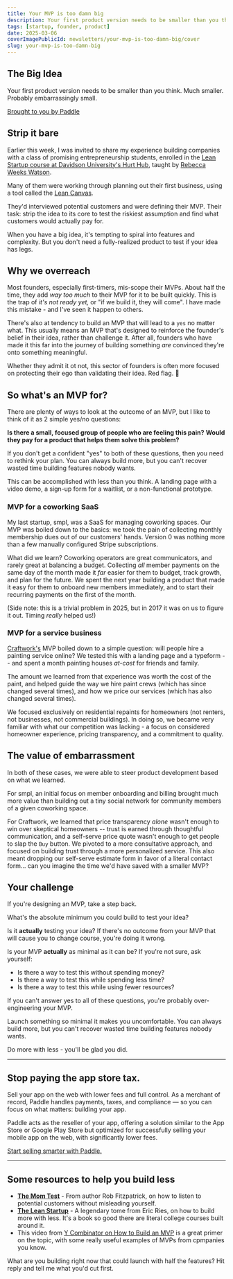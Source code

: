 ```yaml
---
title: Your MVP is too damn big
description: Your first product version needs to be smaller than you think. Much smaller. Probably embarrassingly small.
tags: [startup, founder, product]
date: 2025-03-06
coverImagePublicId: newsletters/your-mvp-is-too-damn-big/cover
slug: your-mvp-is-too-damn-big
---
```



## The Big Idea

Your first product version needs to be smaller than you think. Much smaller. Probably embarrassingly small.

<a href="https://www.paddle.com/resources/mobile-app-monetization-guide?utm_medium=website&utm_source=partner&utm_campaign=core_conversions_fy2025_web_monetization_brand_awareness&utm_content=tiny-improvements" className="text-xs lg:text-xs xl:text-xs">
  Brought to you by Paddle
</a>


## Strip it bare

Earlier this week, I was invited to share my experience building companies with a class of promising entrepreneurship students, enrolled in the [Lean Startup course at Davidson University's Hurt Hub](https://hurthub.davidson.edu/event/building-a-lean-startup/), taught by [Rebecca Weeks Watson](https://www.linkedin.com/in/rebeccaweeks).

Many of them were working through planning out their first business, using a tool called the [Lean Canvas](https://leanstack.com/lean-canvas).

They'd interviewed potential customers and were defining their MVP. Their task: strip the idea to its core to test the riskiest assumption and find what customers would actually pay for.

When you have a big idea, it's tempting to spiral into features and complexity. But you don't need a fully-realized product to test if your idea has legs.

## Why we overreach

Most founders, especially first-timers, mis-scope their MVPs. About half the time, they add _way too much_ to their MVP for it to be built quickly. This is the trap of _it's not ready yet,_ or "if we build it, they will come". I have made this mistake - and I've seen it happen to others.

There's also at tendency to build an MVP that will lead to a `yes` no matter what. This usually means an MVP that's designed to reinforce the founder's belief in their idea, rather than challenge it.  After all, founders who have made it this far into the journey of building something _are_ convinced they're onto something meaningful.

Whether they admit it ot not, this sector of founders is often more focused on protecting their ego than validating their idea. Red flag. 🚩

## So what's an MVP for?

There are plenty of ways to look at the outcome of an MVP, but I like to think of it as 2 simple yes/no questions:

**Is there a small, focused group of people who are feeling this pain?**
**Would they pay for a product that helps them solve this problem?**

If you don't get a confident "yes" to both of these questions, then you need to rethink your plan. You can always build more, but you can't recover wasted time building features nobody wants.

This can be accomplished with less than you think. A landing page with a video demo, a sign-up form for a waitlist, or a non-functional prototype.

### MVP for a coworking SaaS
My last startup, smpl, was a SaaS for managing coworking spaces. Our MVP was boiled down to the basics: we took the pain of collecting monthly membership dues out of our customers' hands. Version 0 was nothing more than a few manually configured Stripe subscriptions.

What did we learn? Coworking operators are great communicators, and rarely great at balancing a budget. Collecting _all_ member payments on the same day of the month made it _far_ easier for them to budget, track growth, and plan for the future. We spent the next year building a product that made it easy for them to onboard new members immediately, and to start their recurring payments on the first of the month.

(Side note: this is a trivial problem in 2025, but in 2017 it was on us to figure it out. Timing _really_ helped us!)

### MVP for a service business
[Craftwork's](https://craftwork.com) MVP boiled down to a simple question: will people hire a painting service online? We tested this with a landing page and a typeform -- and spent a month painting houses _at-cost_ for friends and family.

The amount we learned from that experience was worth the cost of the paint, and helped guide the way we hire paint crews (which has since changed several times), and how we price our services (which has also changed several times).

We focused exclusively on residential repaints for homeowners (not renters, not businesses, not commercial buildings). In doing so, we became very familiar with what our competition was lacking - a focus on considered homeowner experience, pricing transparency, and a commitment to quality.

## The value of embarrassment

In both of these cases, we were able to steer product development based on what we learned.

For smpl, an initial focus on member onboarding and billing brought much more value than building out a tiny social network for community members of a given coworking space.

For Craftwork, we learned that price transparency _alone_ wasn't enough to win over skeptical homeowners -- trust is earned through thoughtful communication, and a self-serve price quote wasn't enough to get people to slap the `Buy` button. We pivoted to a more consultative approach, and focused on building trust through a more personalized service. This also meant dropping our self-serve estimate form in favor of a literal contact form... can you imagine the time we'd have saved with a smaller MVP?

## Your challenge

If you're designing an MVP, take a step back.

What's the absolute minimum you could build to test your idea?

Is it **actually** testing your idea? If there's no outcome from your MVP that will cause you to change course, you're doing it wrong.

Is your MVP **actually** as minimal as it can be? If you're not sure, ask yourself:

- Is there a way to test this without spending money?
- Is there a way to test this while spending less time?
- Is there a way to test this while using fewer resources?

If you can't answer yes to all of these questions, you're probably over-engineering your MVP.

Launch something so minimal it makes you uncomfortable. You can always build more, but you can't recover wasted time building features nobody wants.

Do more with less - you'll be glad you did.

---

## Stop paying the app store tax.

Sell your app on the web with lower fees and full control. As a merchant of record, Paddle handles payments, taxes, and compliance — so you can focus on what matters: building your app.

Paddle acts as the reseller of your app, offering a solution similar to the App Store or Google Play Store but optimized for successfully selling your mobile app on the web, with significantly lower fees.

[Start selling smarter with Paddle.](https://www.paddle.com/resources/mobile-app-monetization-guide?utm_medium=website&utm_source=partner&utm_campaign=core_conversions_fy2025_web_monetization_brand_awareness&utm_content=tiny-improvements)

---

## Some resources to help you build less

- **[The Mom Test](https://amzn.to/41uVYEI)** - From author Rob Fitzpatrick, on how to listen to potential customers without misleading yourself.
- **[The Lean Startup](https://amzn.to/41I5PZ1)** - A legendary tome from Eric Ries, on how to build more with less. It's a book so good there are literal college courses built around it.
- This video from [Y Combinator on How to Build an MVP](https://www.ycombinator.com/library/Io-how-to-build-an-mvp) is a great primer on the topic, with some really useful examples of MVPs from cpmpanies you know.

What are you building right now that could launch with half the features? Hit reply and tell me what you'd cut first.
